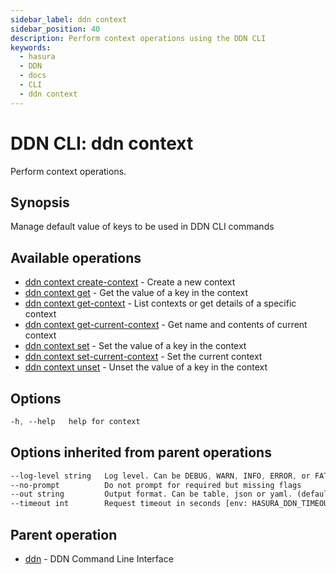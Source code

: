```yaml
---
sidebar_label: ddn context
sidebar_position: 40
description: Perform context operations using the DDN CLI
keywords:
  - hasura
  - DDN
  - docs
  - CLI
  - ddn context
---
```


# DDN CLI: ddn context

Perform context operations.

## Synopsis

Manage default value of keys to be used in DDN CLI commands

## Available operations

- [ddn context create-context](/cli/commands/ddn_context_create-context) - Create a new context
- [ddn context get](/cli/commands/ddn_context_get) - Get the value of a key in the context
- [ddn context get-context](/cli/commands/ddn_context_get-context) - List contexts or get details of a specific context
- [ddn context get-current-context](/cli/commands/ddn_context_get-current-context) - Get name and contents of current context
- [ddn context set](/cli/commands/ddn_context_set) - Set the value of a key in the context
- [ddn context set-current-context](/cli/commands/ddn_context_set-current-context) - Set the current context
- [ddn context unset](/cli/commands/ddn_context_unset) - Unset the value of a key in the context

## Options

```sass
-h, --help   help for context
```

## Options inherited from parent operations

```sass
--log-level string   Log level. Can be DEBUG, WARN, INFO, ERROR, or FATAL. (default "INFO")
--no-prompt          Do not prompt for required but missing flags
--out string         Output format. Can be table, json or yaml. (default "table")
--timeout int        Request timeout in seconds [env: HASURA_DDN_TIMEOUT] (default 100)
```

## Parent operation

- [ddn](/cli/commands/ddn) - DDN Command Line Interface
